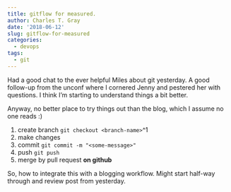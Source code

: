 ```yaml
---
title: gitflow for measured.
author: Charles T. Gray
date: '2018-06-12'
slug: gitflow-for-measured
categories:
  - devops
tags:
  - git
---
```



Had a good chat to the ever helpful Miles about git yesterday. A good follow-up from the unconf where I cornered Jenny and pestered her with questions. I think I'm starting to understand things a bit better.

Anyway, no better place to try things out than the blog, which I assume no one reads :) 

1. create branch `git checkout <branch-name>`^1
2. make changes
3. commit `git commit -m "<some-message>"`
4. push `git push`
5. merge by pull request **on github**

So, how to integrate this with a blogging workflow. Might start half-way through and review post from yesterday.   

[^1]: I think this works. Technically I think it's for switching branches, but I think switching to a new branch implicitly instantiates the branch. 